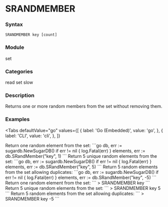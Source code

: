 
# SRANDMEMBER

### Syntax
```
SRANDMEMBER key [count]
```

### Module
<span className="acl-category">set</span>

### Categories 
<span className="acl-category">read</span>
<span className="acl-category">set</span>
<span className="acl-category">slow</span>

### Description 
Returns one or more random members from the set without removing them.

### Examples

<Tabs
  defaultValue="go"
  values={[
    { label: 'Go (Embedded)', value: 'go', },
    { label: 'CLI', value: 'cli', },
  ]}
>
  <TabItem value="go">
    Return one random element from the set:
    ```go
    db, err := sugardb.NewSugarDB()
    if err != nil {
      log.Fatal(err)
    }
    elements, err := db.SRandMember("key", 1)
    ```
    Return 5 unique random elements from the set:
    ```go
    db, err := sugardb.NewSugarDB()
    if err != nil {
      log.Fatal(err)
    }
    elements, err := db.SRandMember("key", 5)
    ```
    Return 5 random elements from the set allowing duplicates:
    ```go
    db, err := sugardb.NewSugarDB()
    if err != nil {
      log.Fatal(err)
    }
    elements, err := db.SRandMember("key", -5)
    ```
  </TabItem>
  <TabItem value="cli">
    Return one random element from the set:
    ```
    > SRANDMEMBER key
    ```
    Return 5 unique random elements from the set:
    ```
    > SRANDMEMBER key 5
    ```
    Return 5 random elements from the set allowing duplicates:
    ```
    > SRANDMEMBER key -5
    ```
  </TabItem>
</Tabs>
